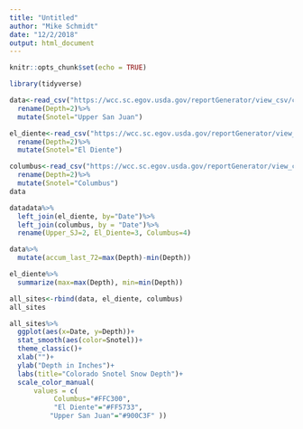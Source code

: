 ```yaml
---
title: "Untitled"
author: "Mike Schmidt"
date: "12/2/2018"
output: html_document
---
```


```r
knitr::opts_chunk$set(echo = TRUE)
```
```r
library(tidyverse)

data<-read_csv("https://wcc.sc.egov.usda.gov/reportGenerator/view_csv/customMultiTimeSeriesGroupByStationReport/hourly/start_of_period/840:CO:SNTL%7Cid=%22%22%7Cname/-167,0/SNWD::value?fitToScreen=false", comment = "#")%>%
  rename(Depth=2)%>%
  mutate(Snotel="Upper San Juan")

el_diente<-read_csv("https://wcc.sc.egov.usda.gov/reportGenerator/view_csv/customMultiTimeSeriesGroupByStationReport/hourly/start_of_period/465:CO:SNTL%7Cid=%22%22%7Cname/-167,0/SNWD::value?fitToScreen=false", comment = "#")%>%
  rename(Depth=2)%>%
  mutate(Snotel="El Diente")

columbus<-read_csv("https://wcc.sc.egov.usda.gov/reportGenerator/view_csv/customMultiTimeSeriesGroupByStationReport/hourly/start_of_period/904:CO:SNTL%7Cid=%22%22%7Cname/-167,0/SNWD::value?fitToScreen=false", comment = "#")%>%
  rename(Depth=2)%>%
  mutate(Snotel="Columbus")
data
```


```r
datadata%>%
  left_join(el_diente, by="Date")%>%
  left_join(columbus, by = "Date")%>%
  rename(Upper_SJ=2, El_Diente=3, Columbus=4)
```

```r
data%>%
  mutate(accum_last_72=max(Depth)-min(Depth))
```


```r
el_diente%>%
  summarize(max=max(Depth), min=min(Depth))
```


```r
all_sites<-rbind(data, el_diente, columbus)
all_sites
```

```r
all_sites%>%
  ggplot(aes(x=Date, y=Depth))+
  stat_smooth(aes(color=Snotel))+
  theme_classic()+
  xlab("")+
  ylab("Depth in Inches")+
  labs(title="Colorado Snotel Snow Depth")+
  scale_color_manual(
      values = c(
           Columbus="#FFC300",
           "El Diente"="#FF5733",
          "Upper San Juan"="#900C3F" ))
```



